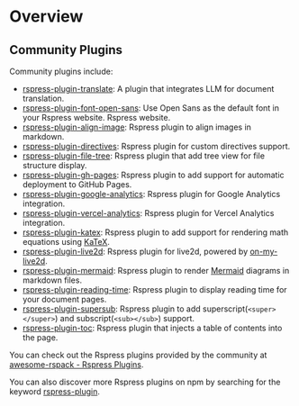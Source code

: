 # Overview

## Community Plugins

Community plugins include:

- [rspress-plugin-translate](https://github.com/byteHulk/rspress-plugin-translate): A plugin that integrates LLM for document translation.
- [rspress-plugin-font-open-sans](https://github.com/rspack-contrib/rspress-plugin-font-open-sans): Use Open Sans as the default font in your Rspress website.
  Rspress website.
- [rspress-plugin-align-image](https://github.com/linbudu599/rspress-plugins/tree/main/packages/rspress-plugin-align-image): Rspress plugin to align images in markdown.
- [rspress-plugin-directives](https://github.com/linbudu599/rspress-plugins/tree/main/packages/rspress-plugin-directives): Rspress plugin for custom directives support.
- [rspress-plugin-file-tree](https://github.com/linbudu599/rspress-plugins/tree/main/packages/rspress-plugin-file-tree): Rspress plugin that add tree view for file structure display.
- [rspress-plugin-gh-pages](https://github.com/linbudu599/rspress-plugins/tree/main/packages/rspress-plugin-gh-pages): Rspress plugin to add support for automatic deployment to GitHub Pages.
- [rspress-plugin-google-analytics](https://github.com/linbudu599/rspress-plugins/tree/main/packages/rspress-plugin-google-analytics): Rspress plugin for Google Analytics integration.
- [rspress-plugin-vercel-analytics](https://github.com/linbudu599/rspress-plugins/tree/main/packages/rspress-plugin-vercel-analytics): Rspress plugin for Vercel Analytics integration.
- [rspress-plugin-katex](https://github.com/linbudu599/rspress-plugins/tree/main/packages/rspress-plugin-katex): Rspress plugin to add support for rendering math equations using [KaTeX](https://katex.org/).
- [rspress-plugin-live2d](https://github.com/linbudu599/rspress-plugins/tree/main/packages/rspress-plugin-live2d): Rspress plugin for live2d, powered by [on-my-live2d](https://oml2d.com/).
- [rspress-plugin-mermaid](https://github.com/linbudu599/rspress-plugins/tree/main/packages/rspress-plugin-mermaid): Rspress plugin to render [Mermaid](https://mermaid.js.org/#/) diagrams in markdown files.
- [rspress-plugin-reading-time](https://github.com/linbudu599/rspress-plugins/tree/main/packages/rspress-plugin-reading-time): Rspress plugin to display reading time for your document pages.
- [rspress-plugin-supersub](https://github.com/linbudu599/rspress-plugins/tree/main/packages/rspress-plugin-supersub): Rspress plugin to add superscript(`<super></super>`) and subscript(`<sub></sub>`) support.
- [rspress-plugin-toc](https://github.com/linbudu599/rspress-plugins/tree/main/packages/rspress-plugin-toc): Rspress plugin that injects a table of contents into the page.

You can check out the Rspress plugins provided by the community at [awesome-rspack - Rspress Plugins](https://github.com/web-infra-dev/awesome-rspack?tab=readme-ov-file#rspress-plugins).

You can also discover more Rspress plugins on npm by searching for the keyword [rspress-plugin](https://www.npmjs.com/search?q=rspress-plugin&ranking=popularity).
